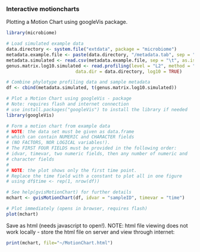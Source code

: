 ### Interactive motioncharts

Plotting a Motion Chart using googleVis package.

```r
library(microbiome)  

# Load simulated example data
data.directory <- system.file("extdata", package = "microbiome")
metadata.example.file <- paste(data.directory, "/metadata.tab", sep = "")
metadata.simulated <- read.csv(metadata.example.file, sep = "\t", as.is = TRUE)
genus.matrix.log10.simulated <- read.profiling(level = "L2", method = "frpa", 
			     	      data.dir = data.directory, log10 = TRUE)

# Combine phylotype profiling data and sample metadata
df <- cbind(metadata.simulated, t(genus.matrix.log10.simulated))  

# Plot a Motion Chart using googleVis - package
# Note: requires flash and internet connection
# use install.packages("googleVis") to install the library if needed
library(googleVis)  

# Form a motion chart from example data
# NOTE: the data set must be given as data.frame
# which can contain NUMERIC and CHARACTER fields
# (NO FACTORS, NOR LOGICAL variables!).
# The FIRST FOUR FIELDS must be provided in the following order:
# idvar, timevar, two numeric fields, then any number of numeric and 
# character fields
#
# NOTE: the plot shows only the first time point. 
# Replace the time field with a constant to plot all in one figure
# using df$time <- rep(1, nrow(df))

# See help(gvisMotionChart) for further details
mchart <- gvisMotionChart(df, idvar = "sampleID", timevar = "time")  

# Plot immediately (opens in browser, requires flash)
plot(mchart)  
```

Save as html (needs javascript to open!). NOTE: html file viewing does not work locally - store the html file on server and view through internet:

```r
print(mchart, file="~/MotionChart.html")
```

